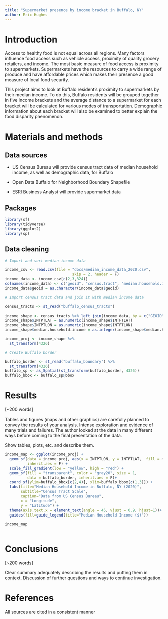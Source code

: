 ```yaml
---
title: "Supermarket presence by income bracket in Buffalo, NY"
author: Eric Hughes
---
```


# Introduction

Access to healthy food is not equal across all regions. Many factors influence food access such as vehicle access, proximity of quality grocery retailers, and income. The most basic measure of food access is proximity to supermarkets. Supermarkets have the resources to carry a wide range of produce and have affordable prices which makes their presence a good measure of local food security.

This project aims to look at Buffalo resident's proximity to supermarkets by their median income. To do this, Buffalo residents will be grouped together in five income brackets and the average distance to a supermarket for each bracket will be calculated for various modes of transportation. Demographic information about each bracket will also be examined to better explain the food disparity phenomenon.  


# Materials and methods

## Data sources

- US Census Bureau will provide census tract data of median household income, as well as demographic data, for Buffalo

- Open Data Buffalo for Neighborhood Boundary Shapefile

- ESRI Business Analyst will provide supermarket data

## Packages
```r
library(sf)
library(tidyverse)
library(ggplot2)
library(sp)
```


## Data cleaning

```r
# Import and sort median income data

income_csv <- read.csv(file = "docs/median_income_data_2020.csv",
                              skip = 2, header = F)
income_data <- income_csv[c(2,3,324)]
colnames(income_data) <- c("geoid", "census.tract", "median.household.income")
income_data$geoid = as.character(income_data$geoid)

# Import census tract data and join it with median income data

census_tracts <- st_read("buffalo_census_tracts") 

income_shape <- census_tracts %>% left_join(income_data, by = c("GEOID" = "geoid"))
income_shape$INTPTLAT = as.numeric(income_shape$INTPTLAT)
income_shape$INTPTLON = as.numeric(income_shape$INTPTLON)
income_shape$median.household.income = as.integer(income_shape$median.household.income)

income_proj <- income_shape %>% 
  st_transform(4326) 

# Create Buffalo border

buffalo_border <- st_read("buffalo_boundary") %>%
  st_transform(4326)
buffalo_sp <- as_Spatial(st_transform(buffalo_border, 4326))
buffalo_bbox <- buffalo_sp@bbox

```

# Results

[~200 words]

Tables and figures (maps and other graphics) are carefully planned to convey the results of your analysis. Intense exploration and evidence of many trials and failures. The author looked at the data in many different ways before coming to the final presentation of the data.

Show tables, plots, etc. and describe them.

```r
income_map <- ggplot(income_proj) + 
  geom_sf(data = income_proj, aes(x = INTPTLON, y = INTPTLAT,  fill = median.household.income), 
          inherit.aes = F) +
  scale_fill_gradient(low = "yellow", high = "red") +
  geom_sf(fill = "transparent", color = "gray20", size = 1, 
          data = buffalo_border, inherit.aes = F)+
  coord_sf(ylim=buffalo_bbox[c(2,4)], xlim=buffalo_bbox[c(1,3)]) +
  labs(title="Median Household Income in Buffalo, NY (2020)",
       subtitle="Census Tract Scale",
       caption="Data from US Census Bureau",
       x = "Longitude",
       y = "Latitude") +
  theme(axis.text.x = element_text(angle = 45, vjust = 0.9, hjust=1))+
  guides(fill=guide_legend(title="Median Household Income ($)")) 

income_map
  
```
  

# Conclusions

[~200 words]

Clear summary adequately describing the results and putting them in context. Discussion of further questions and ways to continue investigation.

# References

All sources are cited in a consistent manner
